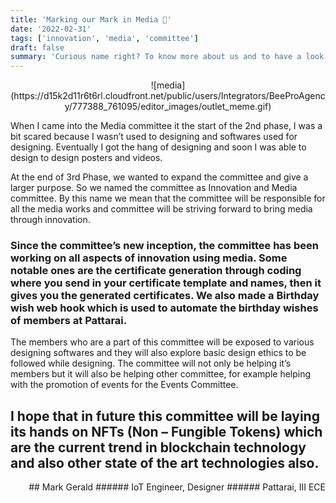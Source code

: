 ```yaml
---
title: 'Marking our Mark in Media 🎥'
date: '2022-02-31'
tags: ['innovation', 'media', 'committee']
draft: false
summary: 'Curious name right? To know more about us and to have a look at what we did Innovative and how we attracted you through the media, click here.'
---
```


<div align="center">
  ![media](https://d15k2d11r6t6rl.cloudfront.net/public/users/Integrators/BeeProAgency/777388_761095/editor_images/outlet_meme.gif)
</div>

When I came into the Media committee it the start of the 2nd phase, I was a bit scared because I wasn’t used to designing and softwares used for designing. Eventually I got the hang of designing and soon I was able to design to design posters and videos.

At the end of 3rd Phase, we wanted to expand the committee and give a larger purpose. So we named the committee as Innovation and Media committee. By this name we mean that the committee will be responsible for all the media works and committee will be striving forward to bring media through innovation.

### Since the committee’s new inception, the committee has been working on all aspects of innovation using media. Some notable ones are the certificate generation through coding where you send in your certificate template and names, then it gives you the generated certificates. We also made a Birthday wish web hook which is used to automate the birthday wishes of members at Pattarai.

The members who are a part of this committee will be exposed to various designing softwares and they will also explore basic design ethics to be followed while designing. The committee will not only be helping it’s members but it will also be helping other committee, for example helping with the promotion of events for the Events Committee.

## I hope that in future this committee will be laying its hands on NFTs (Non – Fungible Tokens) which are the current trend in blockchain technology and also other state of the art technologies also.

<div align="right">
## Mark Gerald
###### IoT Engineer, Designer
###### Pattarai, III ECE

</div>
